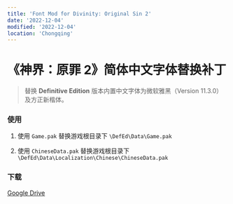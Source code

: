 ```yaml
---
title: 'Font Mod for Divinity: Original Sin 2'
date: '2022-12-04'
modified: '2022-12-04'
location: 'Chongqing'
---
```


# 《神界：原罪 2》简体中文字体替换补丁

> 替换 **Definitive Edition** 版本内置中文字体为微软雅黑（Version 11.3.0）及方正新楷体。

### 使用

1. 使用 `Game.pak` 替换游戏根目录下 `\DefEd\Data\Game.pak`

2. 使用 `ChineseData.pak` 替换游戏根目录下 `\DefEd\Data\Localization\Chinese\ChineseData.pak`

### 下载

[Google Drive](https://drive.google.com/drive/folders/1lu5aLB3u2Ny7uiNMw0Ykd28IT_Zm85fQ?usp=sharing)
